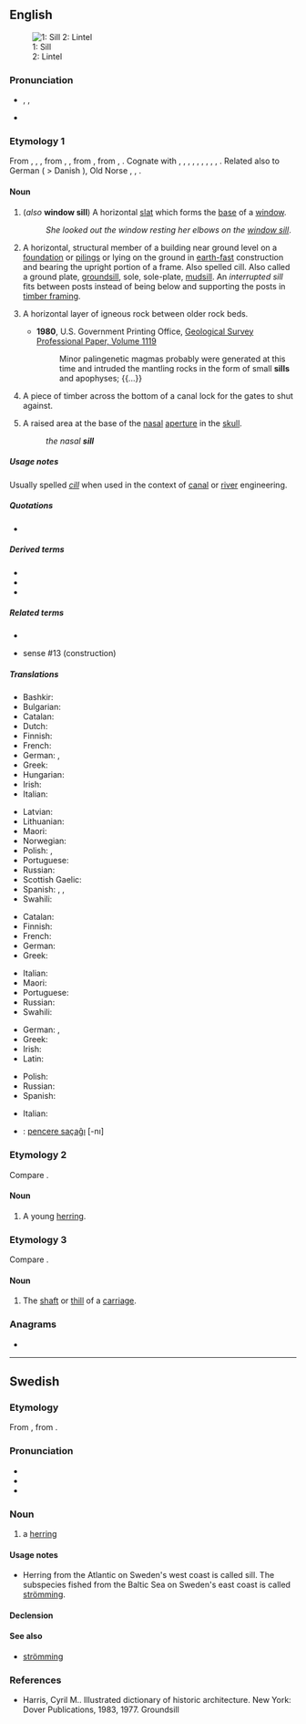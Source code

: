 {{also|Sill}}
==English==
[[Image:Sill (PSF).png|thumb|1: Sill <br> 2: Lintel]]

===Pronunciation===
* {{enPR|sĭl}}, {{IPA|/sɪl/|lang=en}},
* {{rhymes|ɪl|lang=en}}

===Etymology 1===
From {{etyl|enm|en}} {{m|enm|sille}}, {{m|enm|selle}}, {{m|enm|sulle|sülle}}, from {{etyl|ang|en}} {{m|ang|syll}}, {{m|ang|syl||sill, threshold, foundation, base, basis}}, from {{etyl|gem-pro|en}} {{m|gem-pro|*sulī||bar, sill}}, from {{etyl|ine-pro|en}} {{m|ine-pro|*sel-}}, {{m|ine-pro|*swel-||beam, board, frame, threshold}}. Cognate with {{cog|sco|sil}}, {{m|sco|sill||balk, beam, floor, sill}}, {{cog|nl|zulle||sill}}, {{cog|nds|Sull}}, {{m|gml|Sülle||threshold, ramp, sill}}, {{cog|da|syld||base of a framework building}}, {{cog|sv|syll||joist, cross-tie}}, {{cog|no|syll}}, {{cog|is|syll}}, {{m|is|sylla||sill}}. Related also to German {{m|de|Schwelle}} ( > Danish {{m|da|svelle}}), Old Norse {{m|non|svill}}, {{cog|la|silva||wood, forest}}, {{cog|grc|ὕλη}}.

====Noun====
{{en-noun}}

# {{lb|en|architecture}} (''also'' '''window sill''') A horizontal [[slat]] which forms the [[base]] of a [[window]].
#: ''She looked out the window resting her elbows on the [[window sill]]''.
# {{lb|en|construction}} A horizontal, structural member of a building near ground level on a [[foundation]] or [[piling]]s or lying on the ground in [[earth-fast]] construction and bearing the upright portion of a frame. Also spelled cill. Also called a ground plate, [[groundsill]], sole, sole-plate, [[mudsill]]. An ''interrupted sill'' fits between posts instead of being below and supporting the posts in [[timber framing]].
# {{lb|en|geology}} A horizontal layer of igneous rock between older rock beds.
#* '''1980''', U.S. Government Printing Office, [http://books.google.ru/books?id=hrNUAAAAYAAJ&lpg=SL2-PA6&ots=pekQBN6spE&dq=apophysis%20rock&pg=SL2-PA6#v=snippet&q=apophyses&f=false Geological Survey Professional Paper, Volume 1119]
#*: Minor palingenetic magmas probably were generated at this time and intruded the mantling rocks in the form of small '''sills''' and apophyses; {{...}}
# A piece of timber across the bottom of a canal lock for the gates to shut against.
# {{lb|en|anatomy}} A raised area at the base of the [[nasal]] [[aperture]] in the [[skull]].
#: ''the nasal '''sill'''''

=====Usage notes=====
Usually spelled ''[[cill]]'' when used in the context of [[canal]] or [[river]] engineering.

=====Quotations=====
* {{seeCites}}

=====Derived terms=====
* {{l|en|mudsill}}
* {{l|en|groundsill}}
* {{l|en|windowsill}}

=====Related terms=====
* {{l|en|lintel}}
* {{l|en|plate}} sense #13 (construction)

=====Translations=====
{{trans-top|base of a window}}
* Bashkir: {{t|ba|тәҙрә төбө|sc=Cyrl}}
* Bulgarian: {{t+|bg|перваз|m|tr=perváz|sc=Cyrl}}
* Catalan: {{t+|ca|ampit|m}}
* Dutch: {{t+|nl|vensterbank|f}}
* Finnish: {{t+|fi|ikkunalauta}}
* French: {{t+|fr|rebord|m}}
* German: {{t+|de|Fensterbank|f}}, {{t+|de|Sims|m|n}}
* Greek: {{t+|el|περβάζι|n}}
* Hungarian: {{t+|hu|párkány}}
* Irish: {{t|ga|tairseach|f}}
* Italian: {{t+|it|davanzale|m}}
{{trans-mid}}
* Latvian: {{t|lv|palodze}}
* Lithuanian: {{t|lt|palangė}}
* Maori: {{t|mi|pehipehi}}
* Norwegian: {{t+|no|vinduskarm|m}}
* Polish: {{t+|pl|parapet|m-in}}, {{t|pl|podokiennik|m-in}}
* Portuguese: {{t+|pt|parapeito|m}}
* Russian: {{t+|ru|подоко́нник|m}}
* Scottish Gaelic: {{t|gd|sòla|f}}
* Spanish: {{t+|es|alféizar|m}}, {{t+|es|antepecho|m}}, {{t+|es|parapeto|m}}
* Swahili: {{t+|sw|bado}}
{{trans-bottom}}

{{trans-top|horizontal member bearing the upright portion of a frame}}
* Catalan: {{t|ca|llindar}}
* Finnish: {{t+|fi|palkki}}
* French: {{t+|fr|linteau|m}}
* German: {{t+|de|Schwelle|f}}
* Greek: {{t+|el|κατώφλι|n}}
{{trans-mid}}
* Italian: {{t|it|soletta|f}}
* Maori: {{t|mi|paepae}}
* Portuguese: {{t|pt|lintel|m}}
* Russian: {{t+|ru|ле́жень|m}}
* Swahili: {{t+|sw|bado}}
{{trans-bottom}}

{{trans-top|layer of igneous rock}}
* German: {{t|de|Lagergang|m}}, {{t|de|Sill|m}}
* Greek: {{t|el|στρωματοειδής φλέβα|f}}
* Irish: {{t+|ga|urlár|m}}
* Latin: {{t|la|sillus|m}}
{{trans-mid}}
* Polish: {{t+|pl|sill|m-in}}
* Russian: {{t+|ru|силл|m}}
* Spanish: {{t+|es|lámina|f}}
{{trans-bottom}}

{{checktrans-top}}
* Italian: {{t-check|it|davanzale|m}}
{{trans-mid}}
* {{ttbc|tr}}: [[pencere saçaĝı]] [-nı]
{{trans-bottom}}

===Etymology 2===
Compare {{m|en|sile}}.

====Noun====
{{en-noun}}

# {{lb|en|UK}} A young [[herring]].

===Etymology 3===
Compare {{m|en|thill}}.

====Noun====
{{en-noun}}

# The [[shaft]] or [[thill]] of a [[carriage]].

===Anagrams===
* {{anagrams|en|ills}}

----

==Swedish==

===Etymology===
From {{etyl|non|sv}} {{m|non|síld}}, from {{etyl|gem-pro|sv}} {{m|gem-pro|*sīlą}}.

===Pronunciation===
* {{audio|Sv-en sill.ogg|audio|lang=sv}}
* {{audio|sv-sill.ogg|audio|lang=sv}}
* {{IPA|/sɪl/|lang=sv}}

===Noun===
{{sv-noun|c}}

# a [[herring]]

====Usage notes====
* Herring from the Atlantic on Sweden's west coast is called sill. The subspecies fished from the Baltic Sea on Sweden's east coast is called [[strömming]].

====Declension====
{{sv-infl-noun-c-ar}}

====See also====
* [[strömming]]

===References===
* Harris, Cyril M.. Illustrated dictionary of historic architecture. New York: Dover Publications, 1983, 1977. Groundsill {{ISBN|048624444X}}